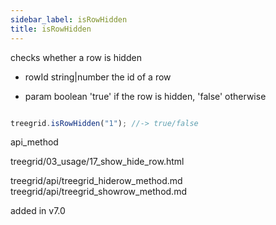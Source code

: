 ```yaml
---
sidebar_label: isRowHidden
title: isRowHidden
---
```



          


<Short>
 checks whether a row is hidden



</Short>



- rowId	    string|number   the id of a row   



- param	boolean     'true' if the row is hidden, 'false' otherwise


~~~js

treegrid.isRowHidden("1"); //-> true/false


~~~
 api_method

<Descr>



</Descr>


 treegrid/03_usage/17_show_hide_row.html

 
treegrid/api/treegrid_hiderow_method.md
treegrid/api/treegrid_showrow_method.md


added in v7.0

